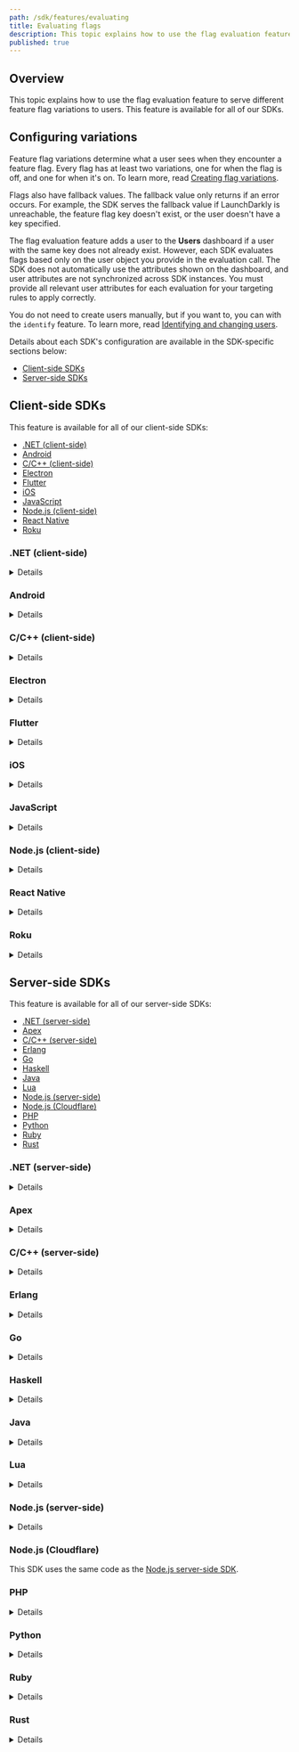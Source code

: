 ```yaml
---
path: /sdk/features/evaluating
title: Evaluating flags
description: This topic explains how to use the flag evaluation feature to serve different feature flag variations to users.
published: true
---
```


## Overview

This topic explains how to use the flag evaluation feature to serve different feature flag variations to users. This feature is available for all of our SDKs.

## Configuring variations

Feature flag variations determine what a user sees when they encounter a feature flag. Every flag has at least two variations, one for when the flag is off, and one for when it's on. To learn more, read [Creating flag variations](/home/flags/variations).

Flags also have fallback values. The fallback value only returns if an error occurs. For example, the SDK serves the fallback value if LaunchDarkly is unreachable, the feature flag key doesn't exist, or the user doesn't have a key specified.

The flag evaluation feature adds a user to the **Users** dashboard if a user with the same key does not already exist. However, each SDK evaluates flags based only on the user object you provide in the evaluation call. The SDK does not automatically use the attributes shown on the dashboard, and user attributes are not synchronized across SDK instances. You must provide all relevant user attributes for each evaluation for your targeting rules to apply correctly.

You do not need to create users manually, but if you want to, you can with the `identify` feature. To learn more, read [Identifying and changing users](/sdk/features/identify).

Details about each SDK's configuration are available in the SDK-specific sections below:

* [Client-side SDKs](#client-side-sdks)
* [Server-side SDKs](#server-side-sdks)

## Client-side SDKs

This feature is available for all of our client-side SDKs:

* [.NET (client-side)](#net-client-side)
* [Android](#android)
* [C/C++ (client-side)](#cc-client-side)
* [Electron](#electron)
* [Flutter](#flutter)
* [iOS](#ios)
* [JavaScript](#javascript)
* [Node.js (client-side)](#nodejs-client-side)
* [React Native](#react-native)
* [Roku](#roku)

### .NET (client-side)

<Details summary="Expand .NET (client-side) code sample">

The `Variation` method determines whether a flag is enabled or not for a specific user. In the client-side .NET SDK, there is  a `variation` method for each type, such as `BoolVariation` or `StringVariation`.

`variation` calls take the feature flag key and a default value.

Here is an example:

<CodeTabs
  defaultValue="csharp"
  values={[
    { label: 'Example', value: 'csharp', },
  ]
}>
<CodeTabItem value="csharp">

```csharp
client.BoolVariation("your.feature.key", false);
```

</CodeTabItem>
</CodeTabs>

You must provide all relevant user attributes for each evaluation for your targeting rules to apply correctly.

</Details>

### Android

<Details summary="Expand Android code sample">

The `variation` method determines whether or not a flag is enabled for a specific user. `variation` calls take the feature flag key and a fallback value. When `LDClient` is initialized for the first time at app launch, users receive the feature flag fallback values until an initial connection to LaunchDarkly completes.

In Android, there is  a `variation` method for each type, such as `boolVariation` or `stringVariation`.

Here is an example:

<CodeTabs
  defaultValue="java"
  values={[
    { label: 'Java', value: 'java', },
    { label: 'Kotlin', value: 'kotlin' }
  ]
}>
<CodeTabItem value="java">

```java
boolean variationResult = client.boolVariation(flagKey, false);
```

</CodeTabItem>
<CodeTabItem value="kotlin">

```kotlin
val variationResult: Boolean = client.boolVariation(flagKey, false)
```

</CodeTabItem>
</CodeTabs>

You must provide all relevant user attributes for each evaluation for your targeting rules to apply correctly.

</Details>

### C/C++ (client-side)

<Details summary="Expand C/C++ (server-side) code sample">

The variation methods determine whether or not a flag is enabled for a specific user. The variation method signatures take the feature flag key and a fallback value. When the client is initialized for the first time, users receive the feature flag fallback values until an initial connection to LaunchDarkly completes.

There are variation methods for each type, such as `LDBoolVariation`/`boolVariation` or `LDStringVariation`/`stringVariation`.

Here is an example:

<CodeTabs
  defaultValue="c"
  values={[
    { label: 'C', value: 'c' },
    { label: 'C++', value: 'cpp' }
  ]
}>
<CodeTabItem value="c">

```c
bool show_feature = LDBoolVariation(client, "YOUR_FLAG_KEY", false);
if (show_feature) {
    // application code to show the feature
} else {
    // the code to run if the feature is off
}
```

</CodeTabItem>

<CodeTabItem value="cpp">

```cpp
bool show_feature = client->boolVariation("YOUR_FLAG_KEY", false);

if (show_feature) {
    // application code to show the feature
} else {
    // the code to run if the feature is off
}
```

</CodeTabItem>
</CodeTabs>

You must provide all relevant user attributes for each evaluation for your targeting rules to apply correctly.

</Details>

### Electron

<Details summary="Expand Electron code sample">

To evaluate any feature flag for the current user, call `variation`:

<CodeTabs
  defaultValue="js"
  values={[
    { label: 'JavaScript', value: 'js', },
    { label: 'TypeScript', value: 'ts', },
  ]
}>
<CodeTabItem value="js">

```js
const flagValue = client.variation('YOUR_FEATURE_KEY', false);

// proceed based on flag value, for example:

if (flagValue)  {
  // feature flag is on
} else {
  // feature flag is off
}
```

</CodeTabItem>
<CodeTabItem value="ts">

```ts
const boolFlagValue = client.variation('YOUR_FEATURE_KEY', false) as boolean;
const numberFlagValue = client.variation('YOUR_FEATURE_KEY', 2) as number;
const stringFlagValue = client.variation('YOUR_FEATURE_KEY', 'default') as string;

// proceed based on flag value, for example:

if (boolFlagValue)  {
  // feature flag is on
} else {
  // feature flag is off
}

```

</CodeTabItem>
</CodeTabs>

You must provide all relevant user attributes for each evaluation for your targeting rules to apply correctly.

The return value of `variation` is always either one of the variations you defined for your flag in the flag dashboard, or the default value. The default value is the second parameter to `variation`.

You can also fetch all flags for the current user.

Here is an example:

<CodeTabs
  defaultValue="js"
  values={[
    { label: 'JavaScript', value: 'js', },
  ]
}>
<CodeTabItem value="js">

```js
const flags = client.allFlags();
const flagValue = flags['YOUR_FEATURE_KEY'];
```

</CodeTabItem>
</CodeTabs>

This returns a key-value map of all your feature flags. It contains `null` values for any flags that could not be evaluated.

Both of these methods are synchronous. The client always has the last known flag values in memory, so retrieving them does not involve any input/output (I/O).
</Details>

### Flutter

<Details summary="Expand Flutter code sample">

The `variation` methods determine the flag value for the current user. `variation` calls take the feature flag key and a fallback value. When `LDClient` is initialized for the first time at app launch, users receive the feature flag fallback values until an initial connection to LaunchDarkly completes.

In Flutter, there is  a `variation` method for each type, such as `boolVariation` or `stringVariation`.

Here is an example:

<CodeTabs
  defaultValue="dart"
  values={[
    { label: 'Dart', value: 'dart', },
  ]
}>
<CodeTabItem value="dart">

```dart
bool variationResult = await LDClient.boolVariation(flagKey, false);
```

</CodeTabItem>
</CodeTabs>

You must provide all relevant user attributes for each evaluation for your targeting rules to apply correctly.

</Details>

### iOS

<Details summary="Expand iOS code sample">

The `variation` method returns the variation for the given feature flag. If the flag does not exist, cannot be cast to the correct return type, or the LDClient is not started, the method returns the default value. Use this method when the default value is a non-`Optional` type. `LDFlagValue` shows you all available types.

The LDClient must be started in order to return feature flag values. If the LDClient is not started, it always returns the default value. The LDClient must be online to keep the feature flag values up-to-date. When online, the LDClient has two modes for maintaining feature flag values: *streaming* and *polling*. The client app requests the mode by setting the `config.streamingMode`. Read `LDConfig` for details.

In streaming mode, the LDClient opens a long-running connection to LaunchDarkly's streaming server called _clientstream_. When a flag value changes on the server, the clientstream notifies the SDK to update the value. Streaming mode is not available on watchOS. On iOS and tvOS, the client app must be running in the foreground to connect to clientstream. On macOS the client app may run in either foreground or background to connect to clientstream. If streaming mode is not available, the SDK reverts to polling mode.

In polling mode, the LDClient requests feature flags from LaunchDarkly's app server at regular intervals defined in the LDConfig. When a flag value changes on the server, the LDClient learns of the change the next time the SDK requests feature flags.

When offline, LDClient closes the clientstream connection and no longer requests feature flags. The LDClient returns feature flag values, assuming the LDClient was started, which may not match the values set on the LaunchDarkly server.

A call to `variation` records events reported later. Recorded events allow clients to analyze usage and assist in debugging issues. There is a single variation method for all types using Swift, but Objective-C requires type specific methods.

Here is an example:

<CodeTabs
  defaultValue="swift"
  values={[
    { label: 'Swift', value: 'swift', },
    { label: 'Objective-C', value: 'objc', },
  ]
}>
<CodeTabItem value="swift">

```swift
let boolFlagValue = LDClient.get()!.variation(forKey: "bool-flag-key", defaultValue: false)
let dictionaryFlagValue = LDClient.get()!.variation(forKey: "dictionary-flag-key", defaultValue: ["a": 1, "b": 2] as [String: Any])
```

</CodeTabItem>
<CodeTabItem value="objc">

```objectivec
BOOL boolFlagValue = [[LDClient get] boolVariationForKey:@"bool-flag-key" defaultValue:NO];
NSDictionary* dictionaryFlagValue = [[LDClient get] dictionaryVariationForKey:@"dictionary-flag-key" defaultValue:@{@"a": @1, @"b": @2}];
```

</CodeTabItem>
</CodeTabs>

You must provide all relevant user attributes for each evaluation for your targeting rules to apply correctly.

</Details>

### JavaScript

<Details summary="Expand JavaScript code sample">

The `variation` method determines which variation of a feature flag a user receives. `variation` calls take the feature flag key and a default value.

Here is an example of the `variation` method:

<CodeTabs
  defaultValue="js"
  values={[
    { label: 'JavaScript', value: 'js', },
    { label: 'TypeScript', value: 'ts'},
  ]
}>
<CodeTabItem value="js">

```js
client.variation('your.feature.key', false);
```

</CodeTabItem>
<CodeTabItem value="ts">

```ts
const boolFlagValue = client.variation('your.feature.key', false) as boolean;
const numberFlagValue = client.variation('your.feature.key', 2) as number;
const stringFlagValue = client.variation('your.feature.key', 'default') as string;
```

</CodeTabItem>
</CodeTabs>

You must provide all relevant user attributes for each evaluation for your targeting rules to apply correctly.

</Details>

### Node.js (client-side)

<Details summary="Expand Node.js (client-side) code sample">

The `variation` method determines which variation of a feature flag a user receives. `variation` calls take the feature flag key and a default value.

Here is an example:

<CodeTabs
  defaultValue="js"
  values={[
    { label: 'JavaScript', value: 'js', },
    { label: 'TypeScript', value: 'ts'},
  ]
}>
<CodeTabItem value="js">

```js
const value = client.variation('YOUR_FEATURE_KEY', false);
```

</CodeTabItem>
<CodeTabItem value="ts">

```ts
const boolFlagValue = client.variation('YOUR_FEATURE_KEY', false) as boolean;
const numberFlagValue = client.variation('YOUR_FEATURE_KEY', 2) as number;
const stringFlagValue = client.variation('YOUR_FEATURE_KEY', 'default') as string;

```

</CodeTabItem>
</CodeTabs>

You must provide all relevant user attributes for each evaluation for your targeting rules to apply correctly.

</Details>

### React Native

<Details summary="Expand React Native code sample">

The variation method determines whether a flag is enabled or not for a specific user. In React Native, there is a variation method for each type, such as `boolVariation` or `stringVariation`.

Variation calls take the feature flag key and a fallback value. When `LDClient` is initialized for the first time at app launch, users receive feature flag fallback values until an initial connection to LaunchDarkly is completed for the first time.

Here is an example:

<CodeTabs
  defaultValue="js"
  values={[
    { label: 'JavaScript', value: 'js', },
  ]
}>
<CodeTabItem value="js">

```js
let boolResult = await client.boolVariation('YOUR_BOOLEAN_FLAG_KEY', false);
let numResult = await client.numberVariation('YOUR_NUMERIC_FLAG_KEY', 2);
let stringResult = await client.stringVariation('YOUR_STRING_FLAG_KEY', '');
let jsonResult = await client.jsonVariation('YOUR_JSON_FLAG_KEY', {});
```

</CodeTabItem>
</CodeTabs>

You must provide all relevant user attributes for each evaluation for your targeting rules to apply correctly.

</Details>

### Roku

<Details summary="Expand Roku code sample">

The `*variation` methods determine which variation of a feature flag a user receives. `*variation` calls take a feature flag key and a default value.

Here is an example:

<CodeTabs
  defaultValue="brightscript"
  values={[
    { label: 'BrightScript', value: 'brightscript', },
  ]
}>
<CodeTabItem value="brightscript">

```brightscript
REM typed variations
myInt = launchDarkly.intVariation("MY_FLAG_KEY", 123)

myBool = launchDarkly.boolVariation("MY_FLAG_KEY", false)

myString = launchDarkly.stringVariation("MY_FLAG_KEY", "hello world!")

myObjectOrArray = launchDarkly.jsonVariation("MY_FLAG_KEY", {"value": 123})

REM generic variation
myValue = launchDarkly.variation("MY_FLAG_KEY", false)

```

</CodeTabItem>
</CodeTabs>

You must provide all relevant user attributes for each evaluation for your targeting rules to apply correctly.

</Details>

## Server-side SDKs

This feature is available for all of our server-side SDKs:

* [.NET (server-side)](#net-server-side)
* [Apex](#apex)
* [C/C++ (server-side)](#cc-server-side)
* [Erlang](#erlang)
* [Go](#go)
* [Haskell](#haskell)
* [Java](#java)
* [Lua](#lua)
* [Node.js (server-side)](#nodejs-server-side)
* [Node.js (Cloudflare)](#nodejs-cloudflare)
* [PHP](#php)
* [Python](#python)
* [Ruby](#ruby)
* [Rust](#rust)

### .NET (server-side)

<Details summary="Expand .NET (server-side) code sample">

The `Variation` methods determine whether a flag is enabled or not for a specific user. In .NET, there is  a `Variation` method for each type:
* [`BoolVariation`](https://launchdarkly.github.io/dotnet-server-sdk/api/LaunchDarkly.Sdk.Server.LdClient.html#LaunchDarkly_Sdk_Server_LdClient_BoolVariation_)
* [`DoubleVariation`](https://launchdarkly.github.io/dotnet-server-sdk/api/LaunchDarkly.Sdk.Server.LdClient.html#LaunchDarkly_Sdk_Server_LdClient_DoubleVariation_)
* [`FloatVariation`](https://launchdarkly.github.io/dotnet-server-sdk/api/LaunchDarkly.Sdk.Server.LdClient.html#LaunchDarkly_Sdk_Server_LdClient_FloatVariation_)
* [`IntVariation`](https://launchdarkly.github.io/dotnet-server-sdk/api/LaunchDarkly.Sdk.Server.LdClient.html#LaunchDarkly_Sdk_Server_LdClient_IntVariation_)
* [`JsonVariation`](https://launchdarkly.github.io/dotnet-server-sdk/api/LaunchDarkly.Sdk.Server.LdClient.html#LaunchDarkly_Sdk_Server_LdClient_JsonVariation_)
* [`StringVariation`](https://launchdarkly.github.io/dotnet-server-sdk/api/LaunchDarkly.Sdk.Server.LdClient.html#LaunchDarkly_Sdk_Server_LdClient_StringVariation_).

`Variation` calls take the feature flag key, a [`User`](https://launchdarkly.github.io/dotnet-server-sdk/api/LaunchDarkly.Sdk.User.html), and a default value.

Here is an example:

<CodeTabs
  defaultValue="csharp"
  values={[
    { label: '.NET', value: 'csharp', },
  ]
}>
<CodeTabItem value="csharp">

```csharp
var value = client.BoolVariation("your.feature.key", user, false);
```

</CodeTabItem>
</CodeTabs>

You must provide all relevant user attributes for each evaluation for your targeting rules to apply correctly.

</Details>

### Apex

<Details summary="Expand Apex code sample">

The `variation` family of methods determine the flag value for a specific user. In Apex, there is a `variation` method for each type, such as `boolVariation` or `stringVariation`. The functions take an `LDUser`, feature flag key, and a default value.

<Callout intent="info">
<CalloutTitle>Apex variation methods do not automatically add users to the dashboard</CalloutTitle>
<CalloutDescription>

Variation methods like `boolVariation` or `stringVariation` do not automatically generate `index` events due to limitations with the Apex platform. This means that the SDK does not automatically populate the **Users** dashboard.

We recommend calling `client.identify(user)` with each of your users to generate user indexing events and populate your **Users** dashboard. To learn more, read [Identifying and changing users](/sdk/features/identify#apex).

</CalloutDescription>
</Callout>

Here is an example:

<CodeTabs
  defaultValue="java"
  values={[
    { label: 'Apex', value: 'java', },
  ]
}>
<CodeTabItem value="java">

```java
Boolean value = client.boolVariation(user, 'your.feature.key', false);
```

</CodeTabItem>
</CodeTabs>

You must provide all relevant user attributes for each evaluation for your targeting rules to apply correctly.

</Details>

### C/C++ (server-side)

<Details summary="Expand C/C++ (server-side) code sample">

The `variation` family of functions determine whether a flag is enabled or not for a specific user. In C, there is a `variation` function for each type, such as `LDBoolVariation` or `LDStringVariation`.

The functions take an `LDClient`, `LDUser`, feature flag key, default value, and optional `LDDetails` struct for an evaluation explanation.

Here is an example:

<CodeTabs
  defaultValue="c"
  values={[
    { label: 'Example', value: 'c', },
  ]
}>
<CodeTabItem value="c">

```c
bool value = LDBoolVariation(client, user, "your.feature.key", false, NULL);
```

</CodeTabItem>
</CodeTabs>

You must provide all relevant user attributes for each evaluation for your targeting rules to apply correctly.

</Details>

### Erlang

<Details summary="Expand Erlang code sample">

The `variation` function determines whether a flag is enabled or not for a specific user. The functions take a flag key, user, default value and an instance tag. The instance tag is optional.

<CodeTabs
  defaultValue="erlang"
  values={[
    { label: 'Erlang', value: 'erlang', },
  ]
}>
<CodeTabItem value="erlang">

```
Flag = ldclient:variation(<<"my-bool-key">>, #{key => <<"aa0ceb">>,}, false, my_instance)
```

</CodeTabItem>
</CodeTabs>

You must provide all relevant user attributes for each evaluation for your targeting rules to apply correctly.

</Details>

### Go

<Details summary="Expand Go code sample">

The `Variation` methods determine whether a flag is enabled or not for a specific user. In Go, there is a `Variation` method for each type:
* [`BoolVariation`](https://pkg.go.dev/gopkg.in/launchdarkly/go-server-sdk.v5#LDClient.BoolVariation)
* [`IntVariation`](https://pkg.go.dev/gopkg.in/launchdarkly/go-server-sdk.v5#LDClient.IntVariation)
* [`Float64Variation`](https://pkg.go.dev/gopkg.in/launchdarkly/go-server-sdk.v5#LDClient.Float64Variation)
* [`StringVariation`](https://pkg.go.dev/gopkg.in/launchdarkly/go-server-sdk.v5#LDClient.StringVariation)
* [`JSONVariation`](https://pkg.go.dev/gopkg.in/launchdarkly/go-server-sdk.v5#LDClient.JSONVariation), which can be any JSON type.

`Variation` methods take the feature flag key, a `User`, and a default value. In the example below, the default value is `false`.

The `Variation` call generates analytics events to tell LaunchDarkly about the flag evaluation and the user properties, so the user will be added to the Users dashboard if a user with that key doesn't exist already.

Here is an example:

<CodeTabs
  defaultValue="go"
  values={[
    { label: 'Go', value: 'go', },
  ]
}>
<CodeTabItem value="go">

```go
result, _ := client.BoolVariation("your.feature.key", user, false)

// result is now true or false depending on the setting of this boolean feature flag
```

</CodeTabItem>
</CodeTabs>

You must provide all relevant user attributes for each evaluation for your targeting rules to apply correctly.

</Details>

### Haskell

<Details summary="Expand Haskell code sample">

The `variation` family of functions determine whether a flag is enabled or not for a specific user. The functions take a `Client`, `User`, feature flag key, and a default value.

Here is an example:

<CodeTabs
  defaultValue="haskell"
  values={[
    { label: 'Haskell', value: 'haskell', },
  ]
}>
<CodeTabItem value="haskell">

```haskell
myBoolVariation <- boolVariation client user "YOUR_FEATURE_KEY" False
```

</CodeTabItem>
</CodeTabs>

You must provide all relevant user attributes for each evaluation for your targeting rules to apply correctly.

</Details>

### Java

<Details summary="Expand Java code sample">

The `variation` methods determine which variation of a feature flag a user receives. In Java, there is a `variation` method for each type: [`boolVariation`](http://launchdarkly.github.io/java-server-sdk/com/launchdarkly/sdk/server/LDClient.html#boolVariation-java.lang.String-com.launchdarkly.sdk.LDUser-boolean-), [`intVariation`](http://launchdarkly.github.io/java-server-sdk/com/launchdarkly/sdk/server/LDClient.html#intVariation-java.lang.String-com.launchdarkly.sdk.LDUser-int-), [`doubleVariation`](http://launchdarkly.github.io/java-server-sdk/com/launchdarkly/sdk/server/LDClient.html#doubleVariation-java.lang.String-com.launchdarkly.sdk.LDUser-double-), [`stringVariation`](http://launchdarkly.github.io/java-server-sdk/com/launchdarkly/sdk/server/LDClient.html#stringVariation-java.lang.String-com.launchdarkly.sdk.LDUser-java.lang.String-) and [`jsonValueVariation`](http://launchdarkly.github.io/java-server-sdk/com/launchdarkly/sdk/server/LDClient.html#jsonValueVariation-java.lang.String-com.launchdarkly.sdk.LDUser-com.launchdarkly.sdk.LDValue-), which can be of any JSON type.

The `variation` methods take the feature flag key, an [`LDUser`](http://launchdarkly.github.io/java-server-sdk/com/launchdarkly/sdk/LDUser.html), and a default value.

Here is an example:

<CodeTabs
  defaultValue="java"
  values={[
    { label: 'Java', value: 'java', },
  ]
}>
<CodeTabItem value="java">

```java
boolean value = client.boolVariation("your.feature.key", user, false);
```

</CodeTabItem>
</CodeTabs>

You must provide all relevant user attributes for each evaluation for your targeting rules to apply correctly.

</Details>

### Lua

<Details summary="Expand Lua code sample">

The `variation` family of functions determine whether a flag is enabled or not for a specific user. In Lua, there is a `variation` function for each type, such as `boolVariation` or  `stringVariation`.

To learn more about configuration options, read the [API docs](https://launchdarkly.github.io/lua-server-sdk/index.html).

Here is an example:

<CodeTabs
  defaultValue="lua"
  values={[
    { label: 'Lua', value: 'lua', },
  ]
}>
<CodeTabItem value="lua">

```lua
local value = client:boolVariation(user, "YOUR_FEATURE_KEY", false)
```

</CodeTabItem>
</CodeTabs>

You must provide all relevant user attributes for each evaluation for your targeting rules to apply correctly.

</Details>

### Node.js (server-side)

<Details summary="Expand Node.js (server-side) code sample">

The `variation` method determines which variation of a feature flag a user receives.

`variation` calls take the feature flag key, an `LDUser`, and a default value.

Here is an example:

<CodeTabs
  defaultValue="js"
  values={[
    { label: 'JavaScript', value: 'js', },
  ]
}>
<CodeTabItem value="js">

```js
client.variation('your.feature.key', user, false,
  (err, value) => {
    // check value and proceed accordingly
  });
```

</CodeTabItem>
</CodeTabs>

You must provide all relevant user attributes for each evaluation for your targeting rules to apply correctly.

</Details>

### Node.js (Cloudflare)

This SDK uses the same code as the [Node.js server-side SDK](#nodejs-server-side).

### PHP

<Details summary="Expand PHP code sample">

The `variation` method determines which variation of a feature flag a user receives. `variation` calls take the feature flag key, an `LDUser`, and a default value.

Here is an example:

<CodeTabs
  defaultValue="php"
  values={[
    { label: 'PHP', value: 'php', },
  ]
}>
<CodeTabItem value="php">

```php
$value = $client->variation($key, $user, false);
```

</CodeTabItem>
</CodeTabs>

You must provide all relevant user attributes for each evaluation for your targeting rules to apply correctly.

</Details>

### Python

<Details summary="Expand Python code sample">

The `variation` method determines which variation of a feature flag a user receives. `variation` calls take the feature flag key, an `LDUser`, and a default value.

Here is an example:

<CodeTabs
  defaultValue="py"
  values={[
    { label: 'Python', value: 'py', },
  ]
}>
<CodeTabItem value="py">

```py
show_feature = ldclient.get().variation("your.feature.key", user, False)
```

</CodeTabItem>
</CodeTabs>

You must provide all relevant user attributes for each evaluation for your targeting rules to apply correctly.

</Details>

### Ruby

<Details summary="Expand Ruby code sample">

The `variation` method determines which variation of a feature flag a user receives.

`variation` calls take the feature flag key, a user, and a default value.

Here is an example:

<CodeTabs
  defaultValue="ruby"
  values={[
    { label: 'Ruby', value: 'ruby', },
  ]
}>
<CodeTabItem value="ruby">

```ruby
value = client.variation("your.feature.key", user, false)
```

</CodeTabItem>
</CodeTabs>

You must provide all relevant user attributes for each evaluation for your targeting rules to apply correctly.

</Details>

### Rust

<Details summary="Expand Rust code sample">

The `variation` methods determine whether a flag is enabled or not for a specific user. In Rust, there is a `variation` method for each type:
* [`bool_variation`](https://docs.rs/launchdarkly-server-sdk/latest/launchdarkly_server_sdk/struct.Client.html#method.bool_variation),
* [`int_variation`](https://docs.rs/launchdarkly-server-sdk/latest/launchdarkly_server_sdk/struct.Client.html#method.int_variation),
* [`float_variation`](https://docs.rs/launchdarkly-server-sdk/latest/launchdarkly_server_sdk/struct.Client.html#method.float_variation),
* [`str_variation`](https://docs.rs/launchdarkly-server-sdk/latest/launchdarkly_server_sdk/struct.Client.html#method.str_variation) for strings, and
* [`json_variation`](https://docs.rs/launchdarkly-server-sdk/latest/launchdarkly_server_sdk/struct.Client.html#method.json_variation), which can be any JSON type.

`variation` methods take a `User`, the feature flag key, and a default value. In the example below, the default value is `false`.

Here is an example:

<CodeTabs
  defaultValue="rust"
  values={[
    { label: 'Rust', value: 'rust', },
  ]
}>
<CodeTabItem value="rust">

```rust
let result = client.bool_variation(&user, "your.feature.key", false);
// result is now true or false depending on the setting of this boolean feature flag
```

</CodeTabItem>
</CodeTabs>

You must provide all relevant user attributes for each evaluation for your targeting rules to apply correctly.

</Details>
